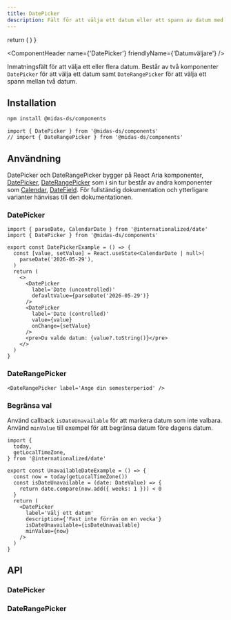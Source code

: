 ```yaml
---
title: DatePicker
description: Fält för att välja ett datum eller ett spann av datum med kalender.
---
```



  return (
    <DatePicker label='Välj ett datum' aria-label='Välj datum' />
  )
}

<ComponentHeader
  name={'DatePicker'}
  friendlyName={'Datumväljare'}
/>

Inmatningsfält för att välja ett eller flera datum. Består av två komponenter `DatePicker`
för att välja ett datum samt `DateRangePicker` för att välja ett spann mellan två datum.

<Example />

## Installation

```bash npm2yarn
npm install @midas-ds/components
```

```tsx
import { DatePicker } from '@midas-ds/components'
// import { DateRangePicker } from '@midas-ds/components'
```

<div className={'card'}>
  <Example />
</div>

## Användning

DatePicker och DateRangePicker bygger på React Aria komponenter,
[DatePicker](https://react-spectrum.adobe.com/react-aria/DatePicker.html),
[DateRangePicker](https://react-spectrum.adobe.com/react-aria/DateRangePicker.html)
som i sin tur består av andra komponenter som [Calendar](https://react-spectrum.adobe.com/react-aria/Calendar.html),
[DateField](https://react-spectrum.adobe.com/react-aria/DateField.html). För fullständig
dokumentation och ytterligare varianter hänvisas till den dokumentationen.

### DatePicker

```tsx
import { parseDate, CalendarDate } from '@internationalized/date'
import { DatePicker } from '@midas-ds/components'

export const DatePickerExample = () => {
  const [value, setValue] = React.useState<CalendarDate | null>(
    parseDate('2026-05-29'),
  )
  return (
    <>
      <DatePicker
        label='Date (uncontrolled)'
        defaultValue={parseDate('2026-05-29')}
      />
      <DatePicker
        label='Date (controlled)'
        value={value}
        onChange={setValue}
      />
      <pre>Du valde datum: {value?.toString()}</pre>
    </>
  )
}
```

<div className={'card'} style={{ display: 'flex', gap: '1rem' }}>
  <DatePickerExample />
</div>

### DateRangePicker

```tsx
<DateRangePicker label='Ange din semesterperiod' />
```

<div className={'card'}>
  <DateRangePicker label='Ange din semesterperiod' />
</div>

### Begränsa val

Använd callback `isDateUnavailable` för att markera datum som inte valbara. Använd `minValue` till exempel
för att begränsa datum före dagens datum.

```tsx
import { 
  today, 
  getLocalTimeZone,
} from '@internationalized/date'

export const UnavailableDateExample = () => {
  const now = today(getLocalTimeZone())
  const isDateUnavailable = (date: DateValue) => {
    return date.compare(now.add({ weeks: 1 })) < 0
  }
  return (
    <DatePicker
      label='Välj ett datum'
      description={'Fast inte förrän om en vecka'}
      isDateUnavailable={isDateUnavailable}
      minValue={now}
    />
  )
}
```
<div className={'card'}>
  <UnavailableDateExample />
</div>

## API

### DatePicker

<PropTable name='DatePicker' />

### DateRangePicker

<PropTable
  name='DateRangePicker'
  defaultOpen={false}
/>
